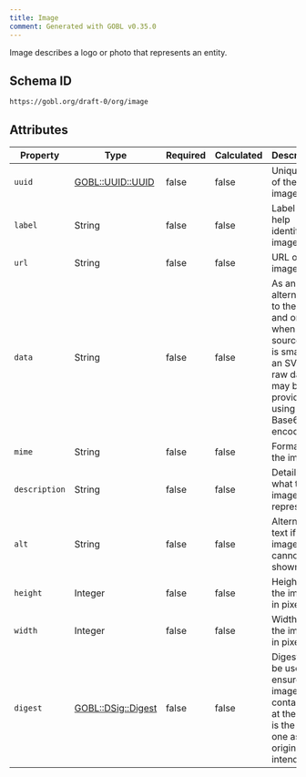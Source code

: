 ```yaml
---
title: Image
comment: Generated with GOBL v0.35.0
---
```


Image describes a logo or photo that represents an entity.

## Schema ID

`https://gobl.org/draft-0/org/image`

## Attributes

| Property      | Type                                       | Required | Calculated | Description                                                                                                                           |
|---------------|--------------------------------------------|----------|------------|---------------------------------------------------------------------------------------------------------------------------------------|
| `uuid`        | [GOBL::UUID::UUID](/draft-0/uuid/uuid)     | false    | false      | Unique ID of the image                                                                                                                |
| `label`       | String                                     | false    | false      | Label to help identify the image.                                                                                                     |
| `url`         | String                                     | false    | false      | URL of the image                                                                                                                      |
| `data`        | String                                     | false    | false      | As an alternative to the URL and only when the source data is small, like an SVG, the raw data may be provided using Base64 encoding. |
| `mime`        | String                                     | false    | false      | Format of the image.                                                                                                                  |
| `description` | String                                     | false    | false      | Details of what the image represents.                                                                                                 |
| `alt`         | String                                     | false    | false      | Alternative text if the image cannot be shown.                                                                                        |
| `height`      | Integer                                    | false    | false      | Height of the image in pixels.                                                                                                        |
| `width`       | Integer                                    | false    | false      | Width of the image in pixels.                                                                                                         |
| `digest`      | [GOBL::DSig::Digest](/draft-0/dsig/digest) | false    | false      | Digest can be used to ensure the image contained at the URL is the same one as originally intended.                                   |


